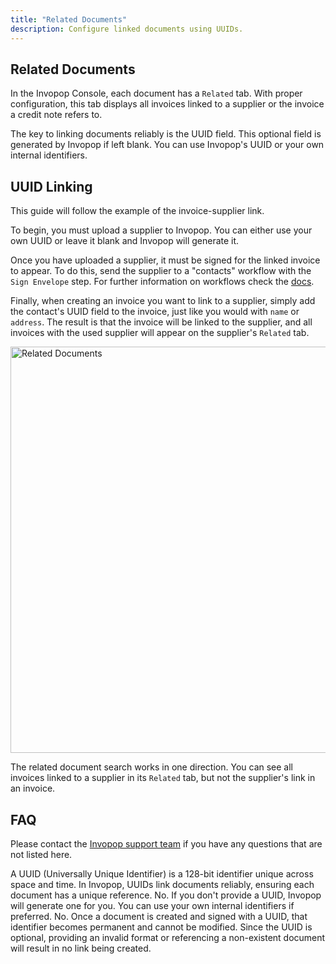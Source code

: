 ```yaml
---
title: "Related Documents"
description: Configure linked documents using UUIDs.
---
```


## Related Documents

In the Invopop Console, each document has a `Related` tab. With proper configuration, this tab displays all invoices linked to a supplier or the invoice a credit note refers to.

The key to linking documents reliably is the UUID field. This optional field is generated by Invopop if left blank. You can use Invopop's UUID or your own internal identifiers.

## UUID Linking

This guide will follow the example of the invoice-supplier link.

To begin, you must upload a supplier to Invopop. You can either use your own UUID or leave it blank and Invopop will generate it.

Once you have uploaded a supplier, it must be signed for the linked invoice to appear. To do this, send the supplier to a "contacts" workflow with the `Sign Envelope` step. For further information on workflows check the [docs](guides/workflows).

Finally, when creating an invoice you want to link to a supplier, simply add the contact's UUID field to the invoice, just like you would with `name` or `address`. The result is that the invoice will be linked to the supplier, and all invoices with the used supplier will appear on the supplier's `Related` tab.

<Frame caption="How an invoice appears on the supplier's `Related` tab">
  <img
    alt="Related Documents"
    src="/guides/images/related-docs.png"
    width="650px"
  />
</Frame>


<Warning>The related document search works in one direction. You can see all invoices linked to a supplier in its `Related` tab, but not the supplier's link in an invoice. </Warning>

## FAQ

Please contact the [Invopop support team](email:support@invopop.com) if you have any questions that are not listed here.

<AccordionGroup>

<Accordion title="What is a UUID?">
A UUID (Universally Unique Identifier) is a 128-bit identifier unique across space and time. In Invopop, UUIDs link documents reliably, ensuring each document has a unique reference.
</Accordion>

<Accordion title="Do I need to generate my own UUIDs?">
No. If you don't provide a UUID, Invopop will generate one for you. You can use your own internal identifiers if preferred.
</Accordion>

<Accordion title="Can I change a document's UUID after creation?">
No. Once a document is created and signed with a UUID, that identifier becomes permanent and cannot be modified.
</Accordion>

<Accordion title="What happens if I use an invalid UUID?">
Since the UUID is optional, providing an invalid format or referencing a non-existent document will result in no link being created.
</Accordion>

</AccordionGroup>

